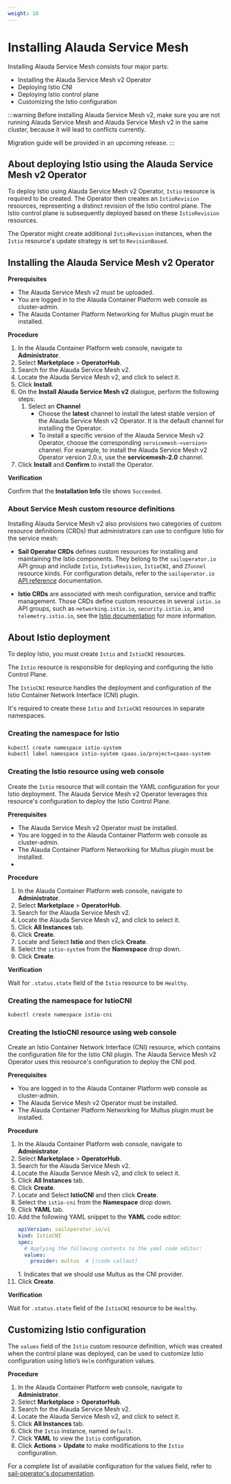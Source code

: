 ```yaml
---
weight: 10
---
```


# Installing Alauda Service Mesh

Installing Alauda Service Mesh consists four major parts:

- Installing the Alauda Service Mesh v2 Operator
- Deploying Istio CNI
- Deploying Istio control plane
- Customizing the Istio configuration

:::warning
Before installing Alauda Service Mesh v2, make sure you are not running Alauda Service Mesh and Alauda Service Mesh v2 in the same cluster,
because it will lead to conflicts currently.

Migration guide will be provided in an upcoming release.
:::

## About deploying Istio using the Alauda Service Mesh v2 Operator

To deploy Istio using Alauda Service Mesh v2 Operator, `Istio` resource is required to be created.
The Operator then creates an `IstioRevision` resources, representing a distinct revision of the Istio control plane.
The Istio control plane is subsequently deployed based on these `IstioRevision` resources.

The Operator might create additional `IstioRevision` instances, when the `Istio` resource's update strategy is set to `RevisionBased`.

## Installing the Alauda Service Mesh v2 Operator

**Prerequisites**

- The Alauda Service Mesh v2 must be uploaded.
- You are logged in to the Alauda Container Platform web console as cluster-admin.
- The Alauda Container Platform Networking for Multus plugin must be installed.

**Procedure**

1. In the Alauda Container Platform web console, navigate to **Administrator**.
2. Select **Marketplace** > **OperatorHub**.
3. Search for the Alauda Service Mesh v2.
4. Locate the Alauda Service Mesh v2, and click to select it.
5. Click **Install**.
6. On the **Install Alauda Service Mesh v2** dialogue, perform the following steps:
   1. Select an **Channel**
      - Choose the **latest** channel to install the latest stable version of the Alauda Service Mesh v2 Operator. It is the default channel for installing the Operator.
      - To install a specific version of the Alauda Service Mesh v2 Operator, choose the corresponding `servicemesh-<version>` channel. For example, to install the Alauda Service Mesh v2 Operator version 2.0.x, use the **servicemesh-2.0** channel.
7. Click **Install** and **Confirm** to install the Operator.

**Verification**

Confirm that the **Installation Info** tile shows `Succeeded`.

### About Service Mesh custom resource definitions

Installing Alauda Service Mesh v2 also provisions two categories of custom resource definitions (CRDs) that administrators can use to configure Istio for the service mesh:

- **Sail Operator CRDs** defines custom resources for installing and maintaining the Istio components.
  They belong to the `sailoperator.io` API group and include `Istio`, `IstioRevision`, `IstioCNI`, and `ZTunnel` resource kinds.
  For configuration details, refer to the `sailoperator.io` [API reference](https://github.com/alauda-mesh/sail-operator/blob/main/docs/api-reference/sailoperator.io.md) documentation.

- **Istio CRDs** are associated with mesh configuration, service and traffic management.
  Those CRDs define custom resources in several `istio.io` API groups, such as `networking.istio.io`, `security.istio.io`, and `telemetry.istio.io`, see the [Istio documentation](https://istio.io/latest/docs/) for more information.

## About Istio deployment

To deploy Istio, you must create `Istio` and `IstioCNI` resources.

The `Istio` resource is responsible for deploying and configuring the Istio Control Plane.

The `IstioCNI` resource handles the deployment and configuration of the Istio Container Network Interface (CNI) plugin.

It's required to create these `Istio` and `IstioCNI` resources in separate namespaces.

### Creating the namespace for Istio

```bash
kubectl create namespace istio-system
kubectl label namespace istio-system cpaas.io/project=cpaas-system
```

### Creating the Istio resource using web console

Create the `Istio` resource that will contain the YAML configuration for your Istio deployment.
The Alauda Service Mesh v2 Operator leverages this resource's configuration to deploy the Istio Control Plane.

**Prerequisites**

- The Alauda Service Mesh v2 Operator must be installed.
- You are logged in to the Alauda Container Platform web console as cluster-admin.
- The Alauda Container Platform Networking for Multus plugin must be installed.
-

**Procedure**

1. In the Alauda Container Platform web console, navigate to **Administrator**.
2. Select **Marketplace** > **OperatorHub**.
3. Search for the Alauda Service Mesh v2.
4. Locate the Alauda Service Mesh v2, and click to select it.
5. Click **All Instances** tab.
6. Click **Create**.
7. Locate and Select **Istio** and then click **Create**.
8. Select the `istio-system` from the **Namespace** drop down.
9. Click **Create**.

**Verification**

Wait for `.status.state` field of the `Istio` resource to be `Healthy`.

### Creating the namespace for IstioCNI

```bash
kubectl create namespace istio-cni
```

### Creating the IstioCNI resource using web console

Create an Istio Container Network Interface (CNI) resource, which contains the configuration file for the Istio CNI plugin.
The Alauda Service Mesh v2 Operator uses this resource's configuration to deploy the CNI pod.

**Prerequisites**

- You are logged in to the Alauda Container Platform web console as cluster-admin.
- The Alauda Service Mesh v2 Operator must be installed.
- The Alauda Container Platform Networking for Multus plugin must be installed.

**Procedure**

1. In the Alauda Container Platform web console, navigate to **Administrator**.
2. Select **Marketplace** > **OperatorHub**.
3. Search for the Alauda Service Mesh v2.
4. Locate the Alauda Service Mesh v2, and click to select it.
5. Click **All Instances** tab.
6. Click **Create**.
7. Locate and Select **IstioCNI** and then click **Create**.
8. Select the `istio-cni` from the **Namespace** drop down.
9. Click **YAML** tab.
10. Add the following YAML snippet to the **YAML** code editor:
    ```yaml
    apiVersion: sailoperator.io/v1
    kind: IstioCNI
    spec:
      # Applying the following contents to the yaml code editor:
      values:
        provider: multus  # [!code callout]
    ```
    <Callouts>
      1. Indicates that we should use Multus as the CNI provider.
    </Callouts>
11. Click **Create**.

**Verification**

Wait for `.status.state` field of the `IstioCNI` resource to be `Healthy`.

## Customizing Istio configuration

The `values` field of the `Istio` custom resource definition, which was created when the control plane was deployed,
can be used to customize Istio configuration using Istio’s `Helm` configuration values.

**Procedure**

1. In the Alauda Container Platform web console, navigate to **Administrator**.
2. Select **Marketplace** > **OperatorHub**.
3. Search for the Alauda Service Mesh v2.
4. Locate the Alauda Service Mesh v2, and click to select it.
5. Click **All Instances** tab.
6. Click the `Istio` instance, named `default`.
7. Click **YAML** to view the `Istio` configuration.
8. Click **Actions** > **Update** to make modifications to the `Istio` configuration.

For a complete list of available configuration for the values field, refer to [sail-operator's documentation](https://github.com/alauda-mesh/sail-operator/blob/main/docs/api-reference/sailoperator.io.md).
